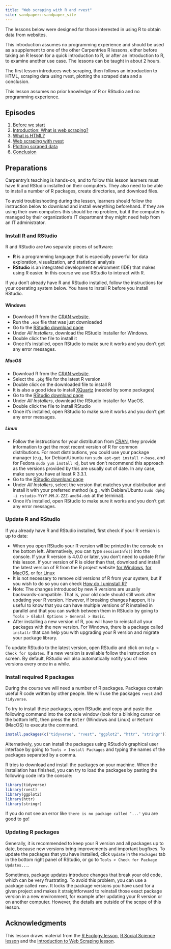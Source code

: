 ```yaml
---
title: "Web scraping with R and rvest"
site: sandpaper::sandpaper_site
---
```




The lessons below were designed for those interested
in using R to obtain data from websites. 

This introduction assumes no programming experience and should be used
as a supplement to one of the other Carpentries R lessons, either before
taking an R lesson for a quick introduction to R, or after an introduction
to R, to examine another use case.  The lessons can be taught in about 2 hours.

The first lesson introduces web scraping, then follows an introduction to
HTML, scraping data using rvest, plotting the scraped data and a conclusion.

This lesson assumes no prior knowledge of R or RStudio and no programming
experience.

## Episodes

1. [Before we start](00-before-we-start.html)
2. [Introduction: What is web scraping?](01-intro.html)
3. [What is HTML?](02-html.html)
4. [Web scraping with rvest](03-scraping.html)
5. [Plotting scraped data](04-plotting.html)
6. [Conclusion](05-conclusion.html)

## Preparations

Carpentry's teaching is hands-on, and to follow this lesson
learners must have R and RStudio installed on their computers. They also need
to be able to install a number of R packages, create directories, and download
files.

To avoid troubleshooting during the lesson, learners should follow the
instruction below to download and install everything beforehand.
If they are using their own computers this should be no problem,
but if the computer is managed by their organization's IT department
they might need help from an IT administrator.

### Install R and RStudio

R and RStudio are two separate pieces of software:

- **R** is a programming language that is especially powerful for data
  exploration, visualization, and statistical analysis
- **RStudio** is an integrated development environment (IDE) that makes using
  R easier. In this course we use RStudio to interact with R.

If you don't already have R and RStudio installed, follow the instructions for
your operating system below. You have to install R before you install RStudio.

#### Windows

- Download R from the
  [CRAN website](https://cran.r-project.org/bin/windows/base/release.htm).
- Run the `.exe` file that was just downloaded
- Go to the [RStudio download page](https://www.rstudio.com/products/rstudio/download/#download)
- Under *All Installers*, download the RStudio Installer for Windows.
- Double click the file to install it
- Once it's installed, open RStudio to make sure it works and you don't get any
  error messages.

##### MacOS

- Download R from
  the [CRAN website](https://cran.r-project.org/bin/macosx/).
- Select the `.pkg` file for the latest R version
- Double click on the downloaded file to install R
- It is also a good idea to install [XQuartz](https://www.xquartz.org/) (needed
  by some packages)
- Go to the [RStudio download page](https://www.rstudio.com/products/rstudio/download/#download)
- Under *All Installers*, download the RStudio Installer for MacOS.
- Double click the file to install RStudio
- Once it's installed, open RStudio to make sure it works and you don't get any
  error messages.

##### Linux

- Follow the instructions for your distribution
  from [CRAN](https://cloud.r-project.org/bin/linux), they provide information
  to get the most recent version of R for common distributions. For most
  distributions, you could use your package manager (e.g., for Debian/Ubuntu run
  `sudo apt-get install r-base`, and for Fedora `sudo yum install R`), but we
  don't recommend this approach as the versions provided by this are
  usually out of date. In any case, make sure you have at least R 3.3.1.
- Go to the
  [RStudio download page](https://www.rstudio.com/products/rstudio/download/#download)
- Under *All Installers*, select the version that matches your distribution and
  install it with your preferred method (e.g., with Debian/Ubuntu `sudo dpkg -i rstudio-YYYY.MM.X-ZZZ-amd64.deb` at the terminal).
- Once it's installed, open RStudio to make sure it works and you don't get any
  error messages.

### Update R and RStudio

If you already have R and RStudio installed, first check if your R version is
up to date:

- When you open RStudio your R version will be printed in the console on
  the bottom left. Alternatively, you can type `sessionInfo()` into the console.
  If your R version is 4.0.0 or later, you don't need to update R for this
  lesson. If your version of R is older than that, download and install the
  latest version of R from the R project website
  [for Windows](https://cran.r-project.org/bin/windows/base/),
  [for MacOS](https://cran.r-project.org/bin/macosx/),
  or [for Linux](https://cran.r-project.org/bin/linux/)
- It is not necessary to remove old versions of R from your system,
  but if you wish to do so you can check
  [How do I uninstall R?](https://cran.r-project.org/bin/windows/base/rw-FAQ.html#How-do-I-UNinstall-R_003f)
- Note: The changes introduced by new R versions are usually backwards-compatible.
  That is, your old code should still work after updating your R version.
  However, if breaking changes happen, it is useful to know that you can have
  multiple versions of R installed in parallel and that you can switch between
  them in RStudio by going to `Tools > Global Options > General > Basic`.
- After installing a new version of R, you will have to reinstall all your packages
  with the new version. For Windows, there is a package called `installr` that can
  help you with upgrading your R version and migrate your package library.

To update RStudio to the latest version, open RStudio and click on
`Help > Check for Updates`. If a new version is available follow the
instruction on screen. By default, RStudio will also automatically notify you
of new versions every once in a while.

### Install required R packages

During the course we will need a number of R packages. Packages contain useful
R code written by other people. We will use the packages
`rvest` and `tidyverse`.

To try to install these packages, open RStudio and copy and paste the following
command into the console window (look for a blinking cursor on the bottom left),
then press the <kbd>Enter</kbd> (Windows and Linux) or <kbd>Return</kbd> (MacOS)
to execute the command.

```r
install.packages(c("tidyverse", "rvest", "ggplot2", "httr", "stringr"))
```

Alternatively, you can install the packages using RStudio's graphical user
interface by going to `Tools > Install Packages` and typing the names of the
packages separated by a comma.

R tries to download and install the packages on your machine.
When the installation has finished, you can try to load the
packages by pasting the following code into the console:

```r
library(tidyverse)
library(rvest)
library(ggplot2)
library(httr)
library(stringr)
```

If you do not see an error like `there is no package called ‘...'` you are good
to go!

### Updating R packages

Generally, it is recommended to keep your R version and all packages
up to date, because new versions bring improvements and important bugfixes.
To update the packages that you have installed, click `Update` in the
`Packages` tab in the bottom right panel of RStudio, or go to
`Tools > Check for Package Updates...`.

Sometimes, package updates introduce changes that break your old code,
which can be very frustrating. To avoid this problem, you can use a package
called `renv`. It locks the package versions you have used for a given project
and makes it straightforward to reinstall those exact package version in a
new environment, for example after updating your R version or on another
computer. However, the details are outside of the scope of this lesson.

## Acknowledgments

This lesson draws material from the [R Ecology lesson](https://datacarpentry.org/R-ecology-lesson/),
[R Social Science lesson](https://datacarpentry.org/r-socialsci) and
the [Introduction to Web Scraping lesson](https://librarycarpentry.org/lc-webscraping).  
